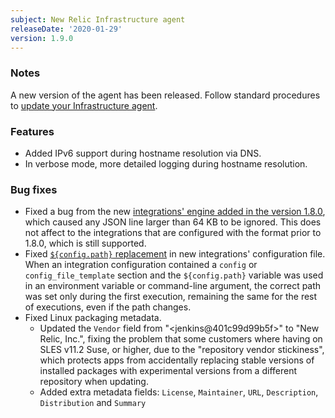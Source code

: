 ```yaml
---
subject: New Relic Infrastructure agent
releaseDate: '2020-01-29'
version: 1.9.0
---
```


### Notes

A new version of the agent has been released. Follow standard procedures to [update your Infrastructure agent](/docs/infrastructure/new-relic-infrastructure/installation/update-infrastructure-agent).

### Features

* Added IPv6 support during hostname resolution via DNS.
* In verbose mode, more detailed logging during hostname resolution.

### Bug fixes

* Fixed a bug from the new [integrations' engine added in the version 1.8.0](https://docs.newrelic.com/docs/integrations/integrations-sdk/file-specifications/integration-configuration-file-specifications-agent-v180), which caused any JSON line larger than 64 KB to be ignored. This does not affect to the integrations that are configured with the format prior to 1.8.0, which is still supported.
* Fixed [`${config.path}` replacement](https://docs.newrelic.com/docs/integrations/integrations-sdk/file-specifications/integration-configuration-file-specifications-agent-v180#config) in new integrations' configuration file. When an integration configuration contained a `config` or `config_file_template` section and the `${config.path}` variable was used in an environment variable or command-line argument, the correct path was set only during the first execution, remaining the same for the rest of executions, even if the path changes.
* Fixed Linux packaging metadata.
  * Updated the `Vendor` field from "&lt;jenkins@401c99d99b5f>" to "New Relic, Inc.", fixing the problem that some customers where having on SLES v11.2 Suse, or higher, due to the "repository vendor stickiness", which protects apps from accidentally replacing stable versions of installed packages with experimental versions from a different repository when updating.
  * Added extra metadata fields: `License`, `Maintainer`, `URL`, `Description`, `Distribution` and `Summary`
